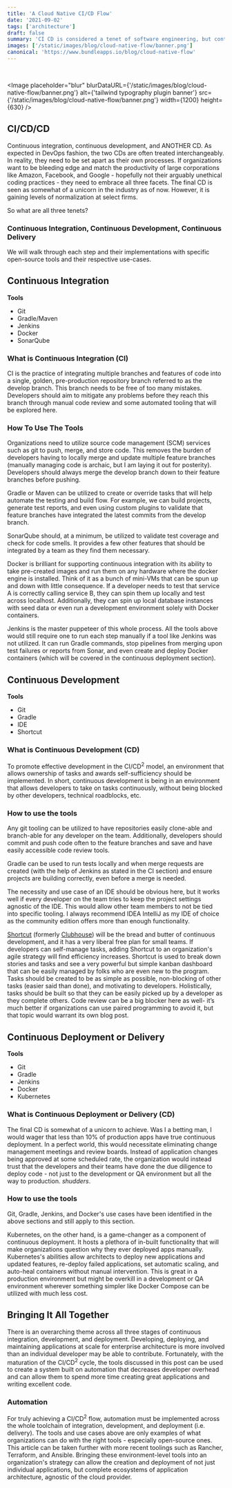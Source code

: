 ```yaml
---
title: 'A Cloud Native CI/CD Flow'
date: '2021-09-02'
tags: ['architecture']
draft: false
summary: 'CI CD is considered a tenet of software engineering, but continuous deployment is often ignored. Combined with the power of cloud native architecture, we examine tooling to achieve CI CD CD.'
images: ['/static/images/blog/cloud-native-flow/banner.png']
canonical: 'https://www.bundleapps.io/blog/cloud-native-flow'
---
```


<Callout
  text="This article was originally published on"
  linkText="bundleapps.io"
  link="https://www.bundleapps.io/blog/cloud-native-flow"
/>

<br />

<Image
  placeholder="blur"
  blurDataURL={'/static/images/blog/cloud-native-flow/banner.png'}
  alt={'tailwind typography plugin banner'}
  src={'/static/images/blog/cloud-native-flow/banner.png'}
  width={1200}
  height={630}
/>

## CI/CD/CD

Continuous integration, continuous development, and ANOTHER CD. As expected in DevOps fashion, the two CDs are often treated interchangeably. In reality, they need to be set apart as their own processes. If organizations want to be bleeding edge and match the productivity of large corporations like Amazon, Facebook, and Google - hopefully not their arguably unethical coding practices - they need to embrace all three facets. The final CD is seen as somewhat of a unicorn in the industry as of now. However, it is gaining levels of normalization at select firms.

So what are all three tenets?

### Continuous Integration, Continuous Development, Continuous Delivery

We will walk through each step and their implementations with specific open-source tools and their respective use-cases.

## Continuous Integration

**Tools**

- Git
- Gradle/Maven
- Jenkins
- Docker
- SonarQube

### What is Continuous Integration (CI)

CI is the practice of integrating multiple branches and features of code into a single, golden, pre-production repository branch referred to as the develop branch. This branch needs to be free of too many mistakes. Developers should aim to mitigate any problems before they reach this branch through manual code review and some automated tooling that will be explored here.

### How To Use The Tools

Organizations need to utilize source code management (SCM) services such as git to push, merge, and store code. This removes the burden of developers having to locally merge and update multiple feature branches (manually managing code is archaic, but I am laying it out for posterity). Developers should always merge the develop branch down to their feature branches before pushing.

Gradle or Maven can be utilized to create or override tasks that will help automate the testing and build flow. For example, we can build projects, generate test reports, and even using custom plugins to validate that feature branches have integrated the latest commits from the develop branch.

SonarQube should, at a minimum, be utilized to validate test coverage and check for code smells. It provides a few other features that should be integrated by a team as they find them necessary.

Docker is brilliant for supporting continuous integration with its ability to take pre-created images and run them on any hardware where the docker engine is installed. Think of it as a bunch of mini-VMs that can be spun up and down with little consequence. If a developer needs to test that service A is correctly calling service B, they can spin them up locally and test across localhost. Additionally, they can spin up local database instances with seed data or even run a development environment solely with Docker containers.

Jenkins is the master puppeteer of this whole process. All the tools above would still require one to run each step manually if a tool like Jenkins was not utilized. It can run Gradle commands, stop pipelines from merging upon test failures or reports from Sonar, and even create and deploy Docker containers (which will be covered in the continuous deployment section).

## Continuous Development

**Tools**

- Git
- Gradle
- IDE
- Shortcut

### What is Continuous Development (CD)

To promote effective development in the CI/CD<sup>2</sup> model, an environment that allows ownership of tasks and awards self-sufficiency should be implemented. In short, continuous development is being in an environment that allows developers to take on tasks continuously, without being blocked by other developers, technical roadblocks, etc.

### How to use the tools

Any git tooling can be utilized to have repositories easily clone-able and branch-able for any developer on the team. Additionally, developers should commit and push code often to the feature branches and save and have easily accessible code review tools.

Gradle can be used to run tests locally and when merge requests are created (with the help of Jenkins as stated in the CI section) and ensure projects are building correctly, even before a merge is needed.

The necessity and use case of an IDE should be obvious here, but it works well if every developer on the team tries to keep the project settings agnostic of the IDE. This would allow other team members to not be tied into specific tooling. I always recommend IDEA IntelliJ as my IDE of choice as the community edition offers more than enough functionality.

[Shortcut](http://shortcut.com/) (formerly [Clubhouse](http://clubhouse.io/)) will be the bread and butter of continuous development, and it has a very liberal free plan for small teams. If developers can self-manage tasks, adding Shortcut to an organization's agile strategy will find efficiency increases. Shortcut is used to break down stories and tasks and see a very powerful but simple kanban dashboard that can be easily managed by folks who are even new to the program. Tasks should be created to be as simple as possible, non-blocking of other tasks (easier said than done), and motivating to developers. Holistically, tasks should be built so that they can be easily picked up by a developer as they complete others. Code review can be a big blocker here as well- it’s much better if organizations can use paired programming to avoid it, but that topic would warrant its own blog post.

## Continuous Deployment or Delivery

**Tools**

- Git
- Gradle
- Jenkins
- Docker
- Kubernetes

### What is Continuous Deployment or Delivery (CD)

The final CD is somewhat of a unicorn to achieve. Was I a betting man, I would wager that less than 10% of production apps have true continuous deployment. In a perfect world, this would necessitate eliminating change management meetings and review boards. Instead of application changes being approved at some scheduled rate, the organization would instead trust that the developers and their teams have done the due diligence to deploy code - not just to the development or QA environment but all the way to production. _shudders_.

### How to use the tools

Git, Gradle, Jenkins, and Docker's use cases have been identified in the above sections and still apply to this section.

Kubernetes, on the other hand, is a game-changer as a component of continuous deployment. It hosts a plethora of in-built functionality that will make organizations question why they ever deployed apps manually. Kubernetes's abilities allow architects to deploy new applications and updated features, re-deploy failed applications, set automatic scaling, and auto-heal containers without manual intervention. This is great in a production environment but might be overkill in a development or QA environment wherever something simpler like Docker Compose can be utilized with much less cost.

## Bringing It All Together

There is an overarching theme across all three stages of continuous integration, development, and deployment. Developing, deploying, and maintaining applications at scale for enterprise architecture is more involved than an individual developer may be able to contribute. Fortunately, with the maturation of the CI/CD<sup>2</sup> cycle, the tools discussed in this post can be used to create a system built on automation that decreases developer overhead and can allow them to spend more time creating great applications and writing excellent code.

### Automation

For truly achieving a CI/CD<sup>2</sup> flow, automation must be implemented across the whole toolchain of integration, development, and deployment (i.e. delivery). The tools and use cases above are only examples of what organizations can do with the right tools - especially open-source ones. This article can be taken further with more recent toolings such as Rancher, Terraform, and Ansible. Bringing these environment-level tools into an organization's strategy can allow the creation and deployment of not just individual applications, but complete ecosystems of application architecture, agnostic of the cloud provider.
